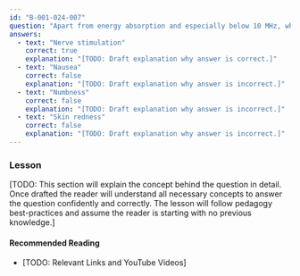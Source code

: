 ```yaml
---
id: "B-001-024-007"
question: "Apart from energy absorption and especially below 10 MHz, what is the second established adverse health effect described in Safety Code 6?"
answers:
  - text: "Nerve stimulation"
    correct: true
    explanation: "[TODO: Draft explanation why answer is correct.]"
  - text: "Nausea"
    correct: false
    explanation: "[TODO: Draft explanation why answer is incorrect.]"
  - text: "Numbness"
    correct: false
    explanation: "[TODO: Draft explanation why answer is incorrect.]"
  - text: "Skin redness"
    correct: false
    explanation: "[TODO: Draft explanation why answer is incorrect.]"
---
```


### Lesson

[TODO: This section will explain the concept behind the question in detail. Once drafted the reader will understand all necessary concepts to answer the question confidently and correctly. The lesson will follow pedagogy best-practices and assume the reader is starting with no previous knowledge.]

#### Recommended Reading

- [TODO: Relevant Links and YouTube Videos]

